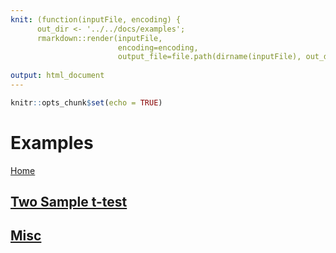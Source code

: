 ```yaml
---
knit: (function(inputFile, encoding) { 
      out_dir <- '../../docs/examples';
      rmarkdown::render(inputFile,
                        encoding=encoding, 
                        output_file=file.path(dirname(inputFile), out_dir, 'examples.html')) })
                        
output: html_document
---
```


```r
knitr::opts_chunk$set(echo = TRUE)
```

# Examples

[Home](../index.html)

## [Two Sample t-test](twoSampletTest.html)

## [Misc](misc.html)